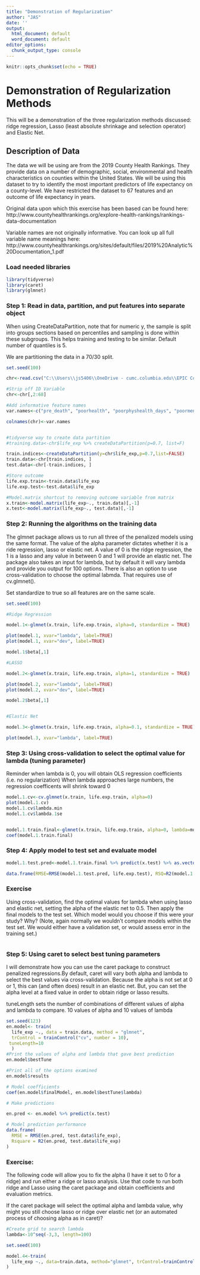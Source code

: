 ```yaml
---
title: "Demonstration of Regularization"
author: "JAS"
date: ''
output:
  html_document: default
  word_document: default
editor_options:
  chunk_output_type: console
---
```


```r
knitr::opts_chunk$set(echo = TRUE)
```

# Demonstration of Regularization Methods

This will be a demonstration of the three regularization methods discussed: ridge regression, Lasso (least absolute shrinkage and selection operator) and Elastic Net.

## Description of Data

The data we will be using are from the 2019 County Health Rankings. They provide data on a number of demographic, social, environmental and health characteristics on counties within the United States. We will be using this dataset to try to identify the most important predictors of life expectancy on a county-level. We have restricted the dataset to 67 features and an outcome of life expectancy in years. 

Original data upon which this exercise has been based can be found here: http://www.countyhealthrankings.org/explore-health-rankings/rankings-data-documentation

Variable names are not originally informative. You can look up all full variable name meanings here: http://www.countyhealthrankings.org/sites/default/files/2019%20Analytic%20Documentation_1.pdf


### Load needed libraries
```r
library(tidyverse) 
library(caret)
library(glmnet)
```

### Step 1: Read in data, partition, and put features into separate object 

When using CreateDataPartition, note that for numeric y, the sample is split into groups sections based on percentiles and sampling is done within these subgroups. This helps training and testing to be similar. Default number of quantiles is 5.

We are partitioning the data in a 70/30 split.

```r
set.seed(100)

chr<-read.csv("C:\\Users\\js5406\\OneDrive - cumc.columbia.edu\\EPIC Course\\chr.csv")

#Strip off ID Variable
chr<-chr[,2:68]

#Add informative feature names
var.names<-c("pre_death", "poorhealth", "poorphyshealth_days", "poormenthealth_days", "low_bwt", "ad_smoking", "ad_obesity", "foodenv_index", "phys_inactivity", "exer_access", "excess_drink", "alc_drivdeaths", "sti", "teen_birth", "uninsured", "primcareproviders", "dentists", "menthealthproviders", "prevhosp", "mammo_screen", "flu_vacc", "hsgrad", "somecollege", "unemployed", "child_poverty", "income_ineq", "sing_parent", "social_assoc", "violent_crime", "injury_deaths", "pm_air", "water_viol", "housing_prob", "driving_alone", "long_commute", "life_exp", "age_adj_premortality", "freq_physdistress", "freq_mentdistress", "diabetes", "hiv", "food_insecure", "ltd_access_healthyfood", "mvcrash_deaths", "insuff_sleep", "uninsured_adults", "uninsured_child", "other_pcp", "medhhinc", "freelunch_child", "res_seg_bw", "res_seg_nw", "firearm_fatalities", "homeownership", "hous_cost_burden", "population", "bw18", "gte65", "nonhisp_afam", "AmerInd_AlasNative", "Asian", "OPacIslander", "Hisp", "nonhisp_white", "nonprof_english", "female", "rural")

colnames(chr)<-var.names


#tidyverse way to create data partition
#training.data<-chr$life_exp %>% createDataPartition(p=0.7, list=F)

train.indices<-createDataPartition(y=chr$life_exp,p=0.7,list=FALSE)
train.data<-chr[train.indices, ]
test.data<-chr[-train.indices, ]

#Store outcome 
life.exp.train<-train.data$life_exp
life.exp.test<-test.data$life_exp

#Model.matrix shortcut to removing outcome variable from matrix
x.train<-model.matrix(life_exp~., train.data)[,-1]
x.test<-model.matrix(life_exp~., test.data)[,-1]
```

### Step 2: Running the algorithms on the training data

The glmnet package allows us to run all three of the penalized models using the same format. The value of the alpha parameter dictates whether it is a ride regression, lasso or elastic net. A value of 0 is the ridge regression, the 1 is a lasso and any value in between 0 and 1 will provide an elastic net. The package also takes an input for lambda, but by default it will vary lambda and provide you output for 100 options. There is also an option to use cross-validation to choose the optimal labmda. That requires use of cv.glmnet().

Set standardize to true so all features are on the same scale.


```r
set.seed(100)

#Ridge Regression

model.1<-glmnet(x.train, life.exp.train, alpha=0, standardize = TRUE)

plot(model.1, xvar="lambda", label=TRUE)
plot(model.1, xvar="dev", label=TRUE)

model.1$beta[,1]

#LASSO

model.2<-glmnet(x.train, life.exp.train, alpha=1, standardize = TRUE)

plot(model.2, xvar="lambda", label=TRUE)
plot(model.2, xvar="dev", label=TRUE)

model.2$beta[,1]


#Elastic Net

model.3<-glmnet(x.train, life.exp.train, alpha=0.1, standardize = TRUE)

plot(model.3, xvar="lambda", label=TRUE)

```

### Step 3: Using cross-validation to select the optimal value for lambda (tuning parameter)

Reminder when lambda is 0, you will obtain OLS regression coefficients (i.e. no regularization)
When lambda approaches large numbers, the regression coefficents will shrink toward 0

```r
model.1.cv<-cv.glmnet(x.train, life.exp.train, alpha=0)
plot(model.1.cv)
model.1.cv$lambda.min
model.1.cv$lambda.1se


model.1.train.final<-glmnet(x.train, life.exp.train, alpha=0, lambda=model.1.cv$lambda.1se)
coef(model.1.train.final)

```

### Step 4: Apply model to test set and evaluate model
```r
model.1.test.pred<-model.1.train.final %>% predict(x.test) %>% as.vector()

data.frame(RMSE=RMSE(model.1.test.pred, life.exp.test), RSQ=R2(model.1.test.pred, life.exp.test))

```
### Exercise

Using cross-validation, find the optimal values for lambda when using lasso and elastic net, setting the alpha of the elastic net to 0.5. Then apply the final models to the test set. Which model would you choose if this were your study? Why? (Note, again normally we wouldn't compare models within the test set. We would either have a validation set, or would assess error in the training set.)
```r

```
### Step 5:  Using caret to select best tuning parameters
I will demonstrate how you can use the caret package to construct penalized regressions.By default, caret will vary both alpha and lambda to select the best values via cross-validation. Because the alpha is not set at 0 or 1, this can (and often does) result in an elastic net. But, you can set the alpha level at a fixed value in order to obtain ridge or lasso results.

tuneLength sets the number of combinations of different values of alpha and lambda to compare. 10 values of alpha and 10 values of lambda

```r

set.seed(123)
en.model<- train(
  life_exp ~., data = train.data, method = "glmnet",
  trControl = trainControl("cv", number = 10),
 tuneLength=10
  )
#Print the values of alpha and lambda that gave best prediction
en.model$bestTune

#Print all of the options examined
en.model$results

# Model coefficients
coef(en.model$finalModel, en.model$bestTune$lambda)

# Make predictions

en.pred <- en.model %>% predict(x.test)

# Model prediction performance
data.frame(
  RMSE = RMSE(en.pred, test.data$life_exp),
  Rsquare = R2(en.pred, test.data$life_exp)
)
```

### Exercise: 
The following code will allow you to fix the alpha (I have it set to 0 for a ridge) and run either a ridge or lasso analysis. Use that code to run both ridge and Lasso using the caret package and obtain coefficients and evaluation metrics. 

If the caret package will select the optimal alpha and lambda value, why might you still choose lasso or ridge over elastic net (or an automated process of choosing alpha as in caret)? 

```r
#Create grid to search lambda
lambda<-10^seq(-3,3, length=100)

set.seed(100)

model.4<-train(
  life_exp ~., data=train.data, method="glmnet", trControl=trainControl("cv", number=10), tuneGrid=expand.grid(alpha=0, lambda=lambda)
)

```




